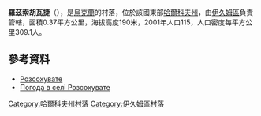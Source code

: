{{coord|49|27|38|N|37|26|33|E|scale:100000_region:UA|display=title}}

'''羅茲索胡瓦捷'''（{{lang-uk|Розсохувате}}），是[[烏克蘭|烏克蘭]]的村落，位於該國東部[[哈爾科夫州|哈爾科夫州]]，由[[伊久姆區|伊久姆區]]負責管轄，面積0.37平方公里，海拔高度190米，2001年人口115，人口密度每平方公里309.1人。

==參考資料==
*[http://w1.c1.rada.gov.ua/pls/z7502/A005?rdat1=09.01.2009&rf7571=33238 Розсохувате]{{dead link|date=2018年4月 |bot=InternetArchiveBot |fix-attempted=yes }}
* [http://weather.in.ua/ua/har'kovskaja/22619 Погода в селі Розсохувате] {{Wayback|url=http://weather.in.ua/ua/har%27kovskaja/22619 |date=20160323025233 }}

{{DEFAULTSORT:Розсохувате}}
[[Category:哈爾科夫州村落|Category:哈爾科夫州村落]]
[[Category:伊久姆區村落|Category:伊久姆區村落]]


{{Kharkiv-geo-stub}}